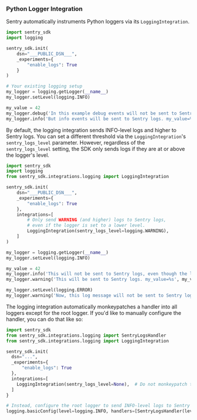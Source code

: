 ### Python Logger Integration

Sentry automatically instruments Python loggers via its `LoggingIntegration`.

```python
import sentry_sdk
import logging

sentry_sdk.init(
    dsn="___PUBLIC_DSN___",
    _experiments={
        "enable_logs": True
    }
)

# Your existing logging setup
my_logger = logging.getLogger(__name__)
my_logger.setLevel(logging.INFO)

my_value = 42
my_logger.debug('In this example debug events will not be sent to Sentry logs. my_value=%s', my_value)
my_logger.info('But info events will be sent to Sentry logs. my_value=%s', my_value)
```

By default, the logging integration sends INFO-level logs and higher to Sentry logs. You can set a different threshold via the `LoggingIntegration`'s `sentry_logs_level` parameter. However, regardless of the `sentry_logs_level` setting, the SDK only sends logs if they are at or above the logger's level.

```python
import sentry_sdk
import logging
from sentry_sdk.integrations.logging import LoggingIntegration

sentry_sdk.init(
    dsn="___PUBLIC_DSN___",
    _experiments={
        "enable_logs": True
    },
    integrations=[
        # Only send WARNING (and higher) logs to Sentry logs,
        # even if the logger is set to a lower level.
        LoggingIntegration(sentry_logs_level=logging.WARNING),
    ]
)

my_logger = logging.getLogger(__name__)
my_logger.setLevel(logging.INFO)

my_value = 42
my_logger.info('This will not be sent to Sentry logs, even though the logger is set to INFO. my_value=%s', my_value)
my_logger.warning('This will be sent to Sentry logs. my_value=%s', my_value)

my_logger.setLevel(logging.ERROR)
my_logger.warning('Now, this log message will not be sent to Sentry logs, since the logger is set to ERROR.')
```


The logging integration automatically monkeypatches a handler into all loggers except for the root logger. If you'd like to manually configure the handler, you can do that like so:

```python
import sentry_sdk
from sentry_sdk.integrations.logging import SentryLogsHandler
from sentry_sdk.integrations.logging import LoggingIntegration

sentry_sdk.init(
  dsn="...",
  _experiments={
      "enable_logs": True
  },
  integrations=[
    LoggingIntegration(sentry_logs_level=None),  # Do not monkeypatch the sentry handler
  ]
}

# Instead, configure the root logger to send INFO-level logs to Sentry
logging.basicConfig(level=logging.INFO, handlers=[SentryLogsHandler(level=logging.INFO)])
```
